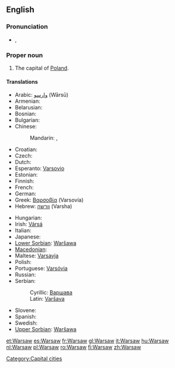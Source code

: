 {{wikipedia}}
==English==

===Pronunciation===
* {{a|UK}} {{IPA|/ˈwɔː(ɹ).sɔː(ɹ)/}}, {{SAMPA|/"wO:(r).sO:(r)/}}

===Proper noun===
{{infl|en|proper noun}}

# The capital of [[Poland]].

====Translations====
{{trans-top|Capital city of Poland}}
* Arabic: [[وارسو]] (Wārsū)
* Armenian: {{t-|hy|Վարշավա|tr=Varšava|sc=Armn|xs=Armenian}}
* Belarusian: {{t-|be|Варшава|f|tr=Varšáva|sc=Cyrl|xs=Belarusian}}
* Bosnian: {{t-|bs|Varšava|m}}
* Bulgarian: {{t-|bg|Варшава|f|tr=Varšava|sc=Cyrl}}
* Chinese:
*: Mandarin: {{t|cmn|華沙|sc=Hani|xs=Mandarin}},  {{t|cmn|华沙 |tr=Huáshā|sc=Hani|xs=Mandarin}}
* Croatian: {{t-|hr|Varšava|f}}
* Czech: {{t+|cs|Varšava|f}}
* Dutch: {{t+|nl|Warschau}}
* Esperanto: [[Varsovio]]
* Estonian: {{t-|et|Varssavi}}
* Finnish: {{t+|fi|Varsova}}
* French: {{t+|fr|Varsovie}}
* German: {{t+|de|Warschau}}
* Greek: [[Βαρσοβία]] (Varsovía) {{f}}
* Hebrew: [[וורשה]] (Varsha)
{{trans-mid}}
* Hungarian: {{t+|hu|Varsó}}
* Irish: [[Vársá]]
* Italian: {{t+|it|Varsavia|f}}
* Japanese: {{t+|ja|ワルシャワ|tr=Warushawa|sc=Jpan}}
* [[Lower Sorbian]]: [[Waršawa]] {{f}}
* [[Macedonian]]: {{t-|mk|Варшава|f|tr=Váršava|sc=Cyrl|xs=Macedonian}}
* Maltese: [[Varsavja]]
* Polish: {{t+|pl|Warszawa|f}}
* Portuguese: [[Varsóvia]]
* Russian: {{t+|ru|Варшава|f|tr=Varšáva|sc=Cyrl}}
* Serbian:
*: Cyrillic: [[Варшава#Serbian|Варшава]] {{f}}
*: Latin: [[Varšava#Serbian|Varšava]] {{f}}
* Slovene: {{t+|sl|Varšava|f}}
* Spanish: {{t+|es|Varsovia}}
* Swedish: {{t-|sv|Warszawa}}
* [[Upper Sorbian]]: [[Waršawa]] {{f}}
{{trans-bottom}}

[[Category:Capital cities]]

[[et:Warsaw]]
[[es:Warsaw]]
[[fr:Warsaw]]
[[gl:Warsaw]]
[[it:Warsaw]]
[[hu:Warsaw]]
[[nl:Warsaw]]
[[pl:Warsaw]]
[[ro:Warsaw]]
[[fi:Warsaw]]
[[zh:Warsaw]]